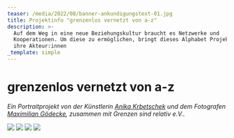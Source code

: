 ```yaml
---
teaser: /media/2022/08/banner-ankundigungstext-01.jpg
title: Projektinfo "grenzenlos vernetzt von a-z"
description: >-
  Auf dem Weg in eine neue Beziehungskultur braucht es Netzwerke und
  Kooperationen. Um diese zu ermöglichen, bringt dieses Alphabet Projekte und
  ihre Akteur:innen
_template: simple
---
```


# grenzenlos vernetzt von a-z

_Ein Portraitprojekt von der Künstlerin_ [_Anika Krbetschek_](www.anikakrb.com) _und dem Fotografen_ [_Maximilian Gödecke_](www.max-goedecke.de)_, zusammen mit Grenzen sind relativ e.V.._

![](/media/2022/08/banner-ankundigungstext-01.jpg)
![](/media/2022/08/banner-ankundigungstext-02.jpg)
![](/media/2022/08/banner-ankundigungstext-03.jpg)
![](/media/2022/08/banner-ankundigungstext-04.jpg)
